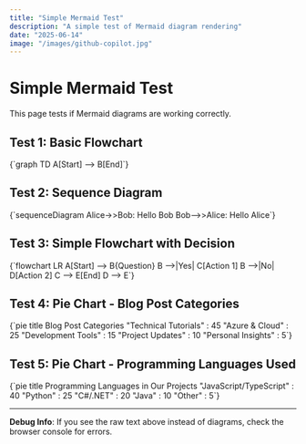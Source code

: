 ```yaml
---
title: "Simple Mermaid Test"
description: "A simple test of Mermaid diagram rendering"
date: "2025-06-14"
image: "/images/github-copilot.jpg"
---
```



# Simple Mermaid Test

This page tests if Mermaid diagrams are working correctly.

## Test 1: Basic Flowchart

<Mermaid>
{`graph TD
    A[Start] --> B[End]`}
</Mermaid>

## Test 2: Sequence Diagram

<Mermaid>
{`sequenceDiagram
    Alice->>Bob: Hello Bob
    Bob-->>Alice: Hello Alice`}
</Mermaid>

## Test 3: Simple Flowchart with Decision

<Mermaid>
{`flowchart LR
    A[Start] --> B{Question}
    B -->|Yes| C[Action 1]
    B -->|No| D[Action 2]
    C --> E[End]
    D --> E`}
</Mermaid>

## Test 4: Pie Chart - Blog Post Categories

<Mermaid>
{`pie title Blog Post Categories
    "Technical Tutorials" : 45
    "Azure & Cloud" : 25
    "Development Tools" : 15
    "Project Updates" : 10
    "Personal Insights" : 5`}
</Mermaid>

## Test 5: Pie Chart - Programming Languages Used

<Mermaid>
{`pie title Programming Languages in Our Projects
    "JavaScript/TypeScript" : 40
    "Python" : 25
    "C#/.NET" : 20
    "Java" : 10
    "Other" : 5`}
</Mermaid>

---

**Debug Info**: If you see the raw text above instead of diagrams, check the browser console for errors.
